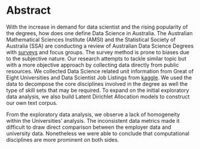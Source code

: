 # Abstract

With the increase in demand for data scientist and the rising popularity of the degrees, how does one define Data Science in Australia. The Australian Mathematical Sciences Institute (AMSI) and the Statistical Society of Australia (SSA) are conducting a review of Australian Data Science Degrees with [surveys](https://amsi.org.au/amsi-ssa-data-science-review/) and focus groups. The survey method is prone to biases due to the subjective nature. Our research attempts to tackle similar topic but with a more objective approach by collecting data directly from public resources. We collected Data Science related unit information from Great of Eight Universities and Data Scientist Job Listings from [kaggle](https://www.kaggle.com/code/nomilk/exploring-2-years-of-data-scientist-job-listings/data). We used the data to decompose the core disciplines involved in the degree as well the type of skill sets that may be required. To expand on the initial exploratory data analysis, we also build Latent Dirichlet Allocation models to construct our own text corpus.

From the exploratory data analysis, we observe a lack of homogeneity within the Universities' analysis. The inconsistent data metrics made it difficult to draw direct comparison between the employer data and university data. Nonetheless we were able to conclude that computational disciplines are more prominent on both sides.

